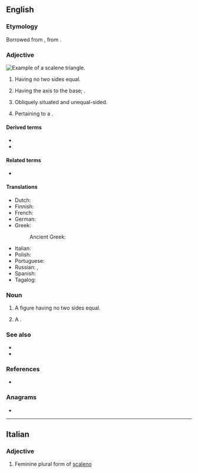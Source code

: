 {{also|scalène}}
==English==

===Etymology===
Borrowed from {{bor|en|LL.|scalēnus}}, from {{der|en|grc|σκᾰληνός||uneven, unequal, scalene}}.

===Adjective===
[[Image:Triangle.Scalene.svg|thumb|right|Example of a scalene triangle.]]
{{en-adj|-}}

# {{lb|en|geometry|of a {{l|en|polygon}}}} Having no two sides equal.
# {{lb|en|geometry|of a {{l|en|cone}}}} Having the axis {{l|en|inclined}} to the base; {{l|en|oblique}}.
# {{lb|en|anatomy}} Obliquely situated and unequal-sided.
# {{lb|en|anatomy}} Pertaining to a {{l|en|scalene muscle}}.

====Derived terms====
* {{l|en|scalene muscle}}
* {{l|en|scalenectomy}}

====Related terms====
* {{l|en|scalenous}}

====Translations====
{{trans-top|sides of different lengths}}
* Dutch: {{t|nl|ongelijkzijdig}}
* Finnish: {{t|fi|erisivuinen}}
* French: {{t+|fr|scalène}}
* German: {{t|de|ungleichseitig}}
* Greek:
*: Ancient Greek: {{t|grc|σκαληνός}}
{{trans-mid}}
* Italian: {{t+|it|scaleno}}
* Polish: {{t|pl|różnoboczny|m}}
* Portuguese: {{t|pt|escaleno|m}}
* Russian: {{t+|ru|неравносторо́нний|m}}, {{t+|ru|разносторо́нний|m}}
* Spanish: {{t|es|escaleno}}
* Tagalog: {{t|tl|tagibang}}
{{trans-bottom}}

===Noun===
{{en-noun}}

# {{lb|en|geometry}} A figure having no two sides equal.
# {{lb|en|anatomy}} A {{l|en|scalene muscle}}.

===See also===
* {{l|en|equilateral}}
* {{l|en|isosceles}}

===References===
* {{R:OED Online|title=scalene|code=171758|part of speech=adj. and n|date=April 2016}}

===Anagrams===
* {{anagrams|en|a=aceelns|Senecal|canelés|cleanse|elances|enlaces|enscale}}

----

==Italian==

===Adjective===
{{head|it|adjective form}}

# Feminine plural form of [[scaleno]]